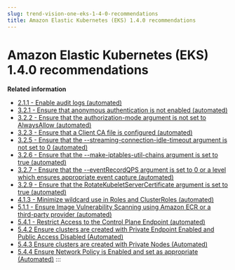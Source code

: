 ```yaml
---
slug: trend-vision-one-eks-1-4-0-recommendations
title: Amazon Elastic Kubernetes (EKS) 1.4.0 recommendations
---
```

# Amazon Elastic Kubernetes (EKS) 1.4.0 recommendations

**Related information**

- [2.1.1 - Enable audit logs (automated)](2-1-1-enable-audit-logs-automated.mdx)
- [3.2.1 - Ensure that anonymous authentication is not enabled (automated)](anonymous-auth-not-enabled.mdx)
- [3.2.2 - Ensure that the authorization-mode argument is not set to AlwaysAllow (automated)](authorization-mode-argument.mdx)
- [3.2.3 - Ensure that a Client CA file is configured (automated)](client-ca-automated.mdx)
- [3.2.5 - Ensure that the --streaming-connection-idle-timeout argument is not set to 0 (automated)](streaming-idle-timeout-argument.mdx)
- [3.2.6 - Ensure that the --make-iptables-util-chains argument is set to true (automated)](iptables-util-chains.mdx)
- [3.2.7 - Ensure that the --eventRecordQPS argument is set to 0 or a level which ensures appropriate event capture (automated)](eventrecordqps-capture.mdx)
- [3.2.9 - Ensure that the RotateKubeletServerCertificate argument is set to true (automated)](rotatekubeletservercertificate-arg.mdx)
- [4.1.3 - Minimize wildcard use in Roles and ClusterRoles (automated)](wildcard-roles-clusterroles-auto.mdx)
- [5.1.1 - Ensure Image Vulnerability Scanning using Amazon ECR or a third-party provider (automated)](image-vulnerability-scanning.mdx)
- [5.4.1 - Restrict Access to the Control Plane Endpoint (automated)](restrict-access-control-plane.mdx)
- [5.4.2 Ensure clusters are created with Private Endpoint Enabled and Public Access Disabled (Automated)](clusters-public-access-disabled.mdx)
- [5.4.3 Ensure clusters are created with Private Nodes (Automated)](clusters-created-private-nodes.mdx)
- [5.4.4 Ensure Network Policy is Enabled and set as appropriate (Automated)](network-policy-automated.mdx)
:::
